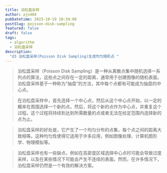 ```yaml
---
title: 泊松盘采样
author: ajn404
pubDatetime: 2023-10-19 10:34:00
postSlug: poisson-disk-sampling
featured: false
draft: false
tags:
  - algorithm
  - 泊松盘采样
description:
  "d3 泊松盘采样(Poisson Disk Sampling)生成均匀随机点 "
---
```



<PoissonDisk  client:load/>


> 泊松盘采样（Poisson Disk Sampling）是一种从离散点集中随机选择一系列点的算法，这些点之间存在一定的距离，通常用于创建图像的随机表面。泊松盘采样基于一种称为“抽盘”的方法，其中每个点都有可能成为抽盘的中心点。

> 在泊松盘采样中，首先选择一个中心点，然后从这个中心点开始，以一定的概率在周围选择一个新的点。然后，将这个新的点作为中心点，并重复这个过程。这个过程将持续到达到所需数量的点或者无法在给定范围内选择新的点为止。

> 泊松盘采样的好处是，它产生了一个均匀分布的点集，每个点之间的距离大致相等。这种均匀性使得它适用于许多应用，例如图像处理、计算机图形学、物理模拟等。

> 泊松盘采样也有一些缺点，例如在高密度区域选择中心点时可能会导致过度采样，以及在某些情况下可能会产生不连续的表面。然而，在许多情况下，泊松盘采样仍然是一个有效的解决方案。